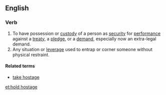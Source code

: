==English==

===Verb===
{{head|en|verb}}

# To have possession or [[custody]] of a person as [[security]] for [[performance]] against a [[treaty]], a [[pledge]], or a [[demand]], especially now an extra-legal demand.
# Any situation or [[leverage]] used to entrap or corner someone without physical restraint.

====Related terms====
* [[take hostage]]

[[et:hold hostage]]